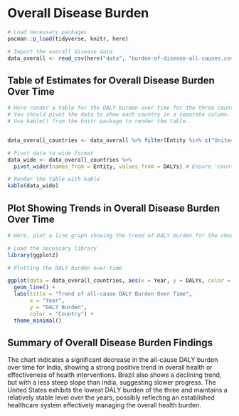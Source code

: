 # Overall Disease Burden

```r
# Load necessary packages
pacman::p_load(tidyverse, knitr, here)

# Import the overall disease data
data_overall <- read_csv(here("data", "burden-of-disease-all-causes.csv"),  show_col_types = FALSE)
```

## Table of Estimates for Overall Disease Burden Over Time

```r
# Here render a table for the DALY burden over time for the three countries 
# You should pivot the data to show each country in a separate column.
# Use kable() from the knitr package to render the table.


data_overall_countries <- data_overall %>% filter(Entity %in% c("United States", "India", "Brazil")) %>% rename("DALYs" = "DALYs (Disability-Adjusted Life Years) - All causes - Sex: Both - Age: Age-standardized (Rate)") %>% select(Entity, Year, DALYs)

# Pivot data to wide format
data_wide <- data_overall_countries %>%
  pivot_wider(names_from = Entity, values_from = DALYs) # Ensure 'country' and 'DALY' match your column names

# Render the table with kable
kable(data_wide)

```

## Plot Showing Trends in Overall Disease Burden Over Time

```r
# Here, plot a line graph showing the trend of DALY burden for the chosen countries over time. You can use ggplot2 to create this plot. Each country's line should be a different color.

# Load the necessary library
library(ggplot2)

# Plotting the DALY burden over time

ggplot(data = data_overall_countries, aes(x = Year, y = DALYs, color = Entity)) + 
  geom_line() +
  labs(title = "Trend of all-cause DALY Burden Over Time",
       x = "Year",
       y = "DALY Burden",
       color = "Country") +
  theme_minimal()
```

## Summary of Overall Disease Burden Findings

The chart indicates a significant decrease in the all-cause DALY burden over time for India, showing a strong positive trend in overall health or effectiveness of health interventions. Brazil also shows a declining trend, but with a less steep slope than India, suggesting slower progress. The United States exhibits the lowest DALY burden of the three and maintains a relatively stable level over the years, possibly reflecting an established healthcare system effectively managing the overall health burden.

